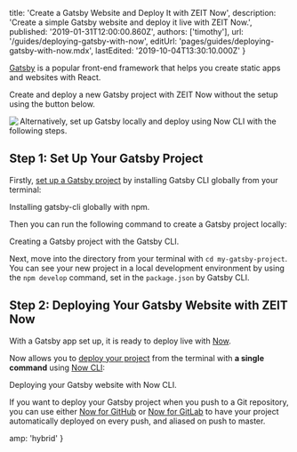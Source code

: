 
  title: 'Create a Gatsby Website and Deploy It with ZEIT Now',
  description:
    'Create a simple Gatsby website and deploy it live with ZEIT Now.',
  published: '2019-01-31T12:00:00.860Z',
  authors: ['timothy'],
  url: '/guides/deploying-gatsby-with-now',
  editUrl: 'pages/guides/deploying-gatsby-with-now.mdx',
  lastEdited: '2019-10-04T13:30:10.000Z'
}

[Gatsby](https://www.gatsbyjs.org) is a popular front-end framework that helps you create static apps and websites with React.

Create and deploy a new Gatsby project with ZEIT Now without the setup using the button below.

<a href="https://zeit.co/new/project?template=https://github.com/zeit/now-examples/tree/master/gatsby">
  <Image src="https://zeit.co/button" width={104} height={36} align="left" />
</a>

Alternatively, set up Gatsby locally and deploy using Now CLI with the following steps.

## Step 1: Set Up Your Gatsby Project

Firstly, [set up a Gatsby project](https://www.gatsbyjs.org/docs/quick-start) by installing Gatsby CLI globally from your terminal:

<Snippet dark text="npm i -g gatsby-cli" />
<Caption>Installing <GenericLink href="https://www.gatsbyjs.org/docs/gatsby-cli/">gatsby-cli</GenericLink> globally with <GenericLink href="https://www.npmjs.com/">npm</GenericLink>.</Caption>

Then you can run the following command to create a Gatsby project locally:

<Snippet dark text="gatsby new my-gatsby-project" />
<Caption>Creating a Gatsby project with the Gatsby CLI.</Caption>

Next, move into the directory from your terminal with `cd my-gatsby-project`. You can see your new project in a local development environment by using the `npm develop` command, set in the `package.json` by Gatsby CLI.

## Step 2: Deploying Your Gatsby Website with ZEIT Now

With a Gatsby app set up, it is ready to deploy live with [Now](/docs/v2).

Now allows you to [deploy your project](/docs/v2/deployments/basics) from the terminal with **a single command** using [Now CLI](/download):

<Snippet dark text="now" />

<Caption>Deploying your Gatsby website with Now CLI.</Caption>

If you want to deploy your Gatsby project when you push to a Git repository, you can use either [Now for GitHub](/docs/v2/integrations/now-for-github/) or [Now for GitLab](/docs/v2/integrations/now-for-gitlab/) to have your project automatically deployed on every push, and aliased on push to master.


  amp: 'hybrid'
}
